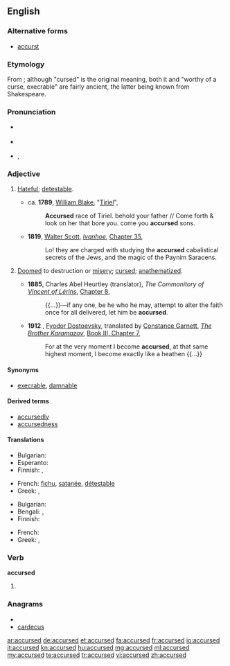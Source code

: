 {{was wotd|2008|August|31}}

==English==

===Alternative forms===
* [[accurst]]

===Etymology===
From {{term|accurse||to curse}}; although "cursed" is the original meaning, both it and "worthy of a curse, execrable" are fairly ancient, the latter being known from Shakespeare.

===Pronunciation===
* {{a|UK}} {{IPA|/əˈkəː.sɪd/|/əˈkəːst/}}
* {{a|US}} {{IPA|/əˈkɝst/|/əˈkɝ.səd/}}
* {{audio|en-us-accursed.ogg|Audio (US)}}, {{audio|en-us-accursed-2.ogg|Audio (US)}}

===Adjective===
{{en-adj}}

# {{context|prenominal}} [[hateful|Hateful]]; [[detestable]].
#* ca. '''1789''', [[w:William Blake|William Blake]], "[[s:Tiriel|Tiriel]]",
#*: '''Accursed''' race of Tiriel. behold your father // Come forth & look on her that bore you. come you '''accursed''' sons.
#* '''1819''', [[w:Walter Scott|Walter Scott]], ''[[w:Ivanhoe|Ivanhoe]]'', [[s:Ivanhoe/Chapter 35|Chapter 35]],
#*: Lo! they are charged with studying the '''accursed''' cabalistical secrets of the Jews, and the magic of the Paynim Saracens.
# {{archaic|or|theology}} [[doomed|Doomed]] to destruction or [[misery]]; [[cursed]]; [[anathematize]]d.
#* '''1885''', Charles Abel Heurtley (translator), ''The Commonitory of [[w:Vincent of Lérins|Vincent of Lérins]]'', [[s:Nicene and Post-Nicene Fathers: Series II/Volume XI/The Commonitory of Vincent of Lerins/Chapter 8|Chapter 8]],
#*: {{...}}—if any one, be he who he may, attempt to alter the faith once for all delivered, let him be '''accursed'''.
#* '''1912'''<!--translation published-->, [[w:Fyodor Dostoevsky|Fyodor Dostoevsky]], translated by [[w:Constance Garnett|Constance Garnett]], ''[[w:The Brother Karamazov|The Brother Karamazov]]'', [[s:The Brothers Karamazov/Book III/Chapter 7|Book III, Chapter 7]],
#*: For at the very moment I become '''accursed''', at that same highest moment, I become exactly like a heathen {{...}}

====Synonyms====
* {{sense|hateful, detestable}} [[execrable]], [[damnable]]

====Derived terms====
* [[accursedly]]
* [[accursedness]]

====Translations====
{{trans-top|hateful}}
* Bulgarian: {{t|bg|проклет}}
* Esperanto: {{t-|eo|malbenita|xs=Esperanto}}
* Finnish: {{t-|fi|kirottu}}, {{t-|fi|mokoma}}
{{trans-mid}}
* French: {{qualifier|also as attributes}} [[fichu]], [[satanée]], [[détestable]]
* Greek: {{t|el|επάρατος|m|tr=epáratos}}, {{t|el|καταραμένος|m|tr=kataraménos}}
{{trans-bottom}}

{{trans-top|archaic, theology: cursed}}
* Bulgarian: {{t|bg|прокълнат}}
* Bengali: {{t|bn|অভিশপ্ত}}, {{t|bn|শাপগ্রস্ত}}
* Finnish: {{t-|fi|kirottu}}
{{trans-mid}}
* French: {{t+|fr|maudit}}
* Greek: {{t|el|επάρατος|m|tr=epáratos}}, {{t|el|καταραμένος|m|tr=kataraménos}}
{{trans-bottom}}

===Verb===
'''accursed'''

# {{past of|[[accurse]]}}


===Anagrams===
* {{alphagram|accdersu}}
* [[cardecus#English|cardecus]]

[[ar:accursed]]
[[de:accursed]]
[[et:accursed]]
[[fa:accursed]]
[[fr:accursed]]
[[io:accursed]]
[[it:accursed]]
[[kn:accursed]]
[[hu:accursed]]
[[mg:accursed]]
[[ml:accursed]]
[[my:accursed]]
[[te:accursed]]
[[tr:accursed]]
[[vi:accursed]]
[[zh:accursed]]